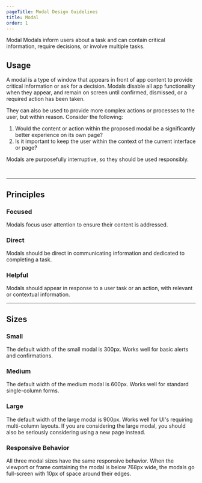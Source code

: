 ```yaml
---
pageTitle: Modal Design Guidelines
title: Modal
order: 1
---
```



<DocsHeading to="/api/modal/" type="design">
  Modal
</DocsHeading>
<LeadParagraph>
  Modals inform users about a task and can contain critical information, require
  decisions, or involve multiple tasks.
</LeadParagraph>

## Usage

A modal is a type of window that appears in front of app content to provide critical information or ask for a decision. Modals disable all app functionality when they appear, and remain on screen until confirmed, dismissed, or a required action has been taken.

They can also be used to provide more complex actions or processes to the user, but within reason. Consider the following:

1. Would the content or action within the proposed modal be a significantly better experience on its own page?
1. Is it important to keep the user within the context of the current interface or page?

Modals are purposefully interruptive, so they should be used responsibly.

<figure>
  <img src="../../images/modals/Medium_modal_example.png" alt="" />
</figure>
<span class="horizontal-spacer"></span>
<figure>
  <img src="../../images/modals/Small_modal_example.png" alt="" />
</figure>
<span class="horizontal-spacer"></span>
<hr class="article-divider" />

## Principles

### Focused

Modals focus user attention to ensure their content is addressed.

### Direct

Modals should be direct in communicating information and dedicated to completing a task.

### Helpful

Modals should appear in response to a user task or an action, with relevant or contextual information.

<span class="horizontal-spacer"></span>
<hr class="article-divider" />

## Sizes

### Small

The default width of the small modal is 300px. Works well for basic alerts and confirmations.

<DemoModal size="small" />

### Medium

The default width of the medium modal is 600px. Works well for standard single-column forms.

<DemoModal size="medium" />

### Large

The default width of the large modal is 900px. Works well for UI's requiring multi-column layouts. If you are considering the large modal, you should also be seriously considering using a new page instead.

<DemoModal size="large" />

### Responsive Behavior

All three modal sizes have the same responsive behavior. When the viewport or frame containing the modal is below 768px wide, the modals go full-screen with 10px of space around their edges.

<span class="horizontal-spacer"></span>
